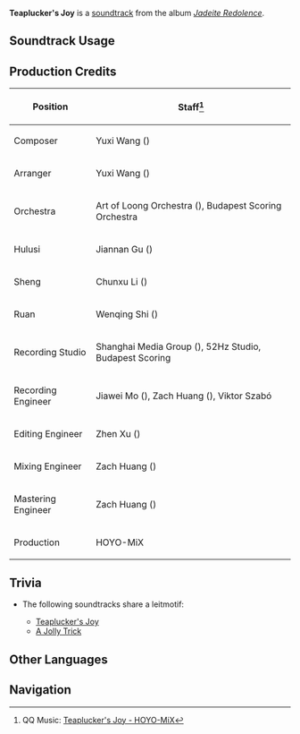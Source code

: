 {{Soundtrack Infobox
|image          = Jadeite Redolence.png
|album          = Jadeite Redolence
|disc           = 1
|number         = 13
|featured       =
|featured2      =
|featured3      =
|featured_disc  =
|featured_disc2 =
|featured_disc3 =
|youtube_id     = m-u64U4nbCM
|spotify_id     = 1SXvYWVlRtZnwVH1Moaavp
|previous       = Melody of Morning Dew
|next           = The Absent Hermit
}}
'''Teaplucker's Joy''' is a [[soundtrack]] from the album ''[[Jadeite Redolence]]''.

==Soundtrack Usage==
{{Soundtrack Usage
|location = Chenyu Vale//day
}}
<!--
==Other Arrangements==
{{Files by Category Gallery|Media Using an Unreleased Arrangement of {{subst:#titleparts:{{subst:PAGENAME}}}} Soundtrack}}
-->
==Production Credits==
{| class="wikitable sortable"
|-
! Position
! Staff<ref>QQ Music: [https://y.qq.com/n/ryqq/songDetail/001OQtC74XfK7s {{zh|云暖采茶时}} Teaplucker's Joy - HOYO-MiX]</ref>
|-
! Composer
| Yuxi Wang ({{zh|王予曦}})
|-
! Arranger
| Yuxi Wang ({{zh|王予曦}})
|-
! Orchestra
| Art of Loong Orchestra ({{zh|龙之艺交响乐团}}), Budapest Scoring Orchestra
|-
! Hulusi
| Jiannan Gu ({{zh|顾剑楠}})
|-
! Sheng
| Chunxu Li ({{zh|李春旭}})
|-
! Ruan
| Wenqing Shi ({{zh|施文卿}})
|-
! Recording Studio
| Shanghai Media Group ({{zh|上海广播大厦}}), 52Hz Studio, Budapest Scoring
|-
! Recording Engineer
| Jiawei Mo ({{zh|莫家伟}}), Zach Huang ({{zh|黄巍}}), Viktor Szabó
|-
! Editing Engineer
| Zhen Xu ({{zh|徐镇}})
|-
! Mixing Engineer
| Zach Huang ({{zh|黄巍}})
|-
! Mastering Engineer
| Zach Huang ({{zh|黄巍}})
|-
! Production
| HOYO-MiX
|}

==Trivia==
* <section begin="TeapluckersJoyLeitmotif" />The following soundtracks share a leitmotif:
** [[Teaplucker's Joy]]
** [[A Jolly Trick]]<section end="TeapluckersJoyLeitmotif" />

==Other Languages==
{{Other Languages|default_hidden=1
|en       = Teaplucker's Joy
|zhs      = 云暖采茶时
|zhs_rm   = Yún Nuǎn Cǎichá Shí
|zht      = 雲暖採茶時
|zht_rm   = Yún Nuǎn Cǎichá Shí
|zh_tl    = 
|ja       = 暖かな雲、茶摘みの時
|ja_rm    = Atataka-na Kumo, Chatsumi no Toki
|ja_tl    = 
}}
<!--
==References==
{{Reflist}}
-->

==Navigation==
{{Soundtrack Navbox|Jadeite Redolence}}